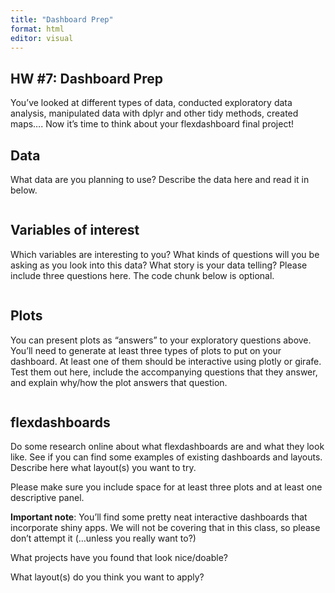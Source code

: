 ```yaml
---
title: "Dashboard Prep"
format: html
editor: visual
---
```


## HW #7: Dashboard Prep

You've looked at different types of data, conducted exploratory data analysis, manipulated data with dplyr and other tidy methods, created maps.... Now it's time to think about your flexdashboard final project!

## Data

What data are you planning to use? Describe the data here and read it in below.

```r

```

## Variables of interest

Which variables are interesting to you? What kinds of questions will you be asking as you look into this data? What story is your data telling? Please include three questions here. The code chunk below is optional.

```r

```

## Plots

You can present plots as "answers" to your exploratory questions above. You'll need to generate at least three types of plots to put on your dashboard. At least one of them should be interactive using plotly or girafe. Test them out here, include the accompanying questions that they answer, and explain why/how the plot answers that question.

```r

```

## flexdashboards

Do some research online about what flexdashboards are and what they look like. See if you can find some examples of existing dashboards and layouts. Describe here what layout(s) you want to try.

Please make sure you include space for at least three plots and at least one descriptive panel.

**Important note**: You'll find some pretty neat interactive dashboards that incorporate shiny apps. We will not be covering that in this class, so please don't attempt it (...unless you really want to?)

What projects have you found that look nice/doable?

What layout(s) do you think you want to apply?
